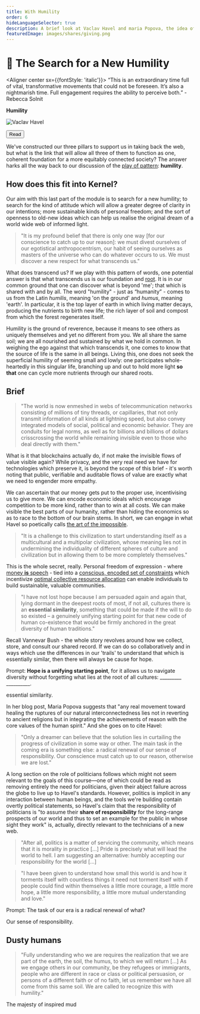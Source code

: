 ```yaml
---
title: With Humility
order: 6
hideLanguageSelector: true
description: A brief look at Vaclav Havel and maria Popova, the idea of politics as morality in practice, and how we all might inculcate a new humility in our increasingly global culture.
featuredImage: images/shares/giving.png
---
```


# 🔎 The Search for a New Humility

<Aligner center sx={{fontStyle: 'italic'}}>
“This is an extraordinary time full of vital, transformative movements that could not be foreseen. It’s also a nightmarish time. Full engagement requires the ability to perceive both.” - Rebecca Solnit
</Aligner>

<InfoBlock>

<Box>

**Humility**

![Vaclav Havel](/images/mod3-img/havel_artoftheimpossible.webp)

<Aligner center>
<Button to="https://www.brainpickings.org/2017/09/18/vaclav-havel-harvard-commencement/">
    Read
</Button>
</Aligner>

</Box>

</InfoBlock>

We've constructed our three pillars to support us in taking back the web, but what is the link that will allow all three of them to function as one, coherent foundation for a more equitably connected society? The answer harks all the way back to our discussion of the [play of pattern](/learn/module-0/play-of-pattern): **humility**.

## How does this fit into Kernel?

Our aim with this last part of the module is to search for a new humility; to search for the kind of attitude which will allow a greater degree of clarity in our intentions; more sustainable kinds of personal freedom; and the sort of openness to old-new ideas which can help us realise the original dream of a world wide web of informed light.

> "It is my profound belief that there is only one way [for our conscience to catch up to our reason]: we must divest ourselves of our egotistical anthropocentrism, our habit of seeing ourselves as masters of the universe who can do whatever occurs to us. We must discover a new respect for what transcends us."

What does transcend us? If we play with this pattern of words, one potential answer is that what transcends us is our foundation and [root](/learn/module-1/meaning/#further-references). It is in our common ground that one can discover what is beyond 'me'; that which is shared with and by all. The word "humility" - just as “humanity” - comes to us from the Latin _humilis_, meaning 'on the ground' and _humus_, meaning 'earth'. In particular, it is the top layer of earth in which living matter decays, producing the nutrients to birth new life; the rich layer of soil and compost from which the forest regenerates itself.

Humility is the ground of reverence, because it means to see others as uniquely themselves and yet no different from you. We all share the same soil; we are all nourished and sustained by what we hold in common. In weighing the ego against that which transcends it, one comes to know that the source of life is the same in all beings. Living this, one does not seek the superficial humility of seeming small and lowly: one participates whole-heartedly in this singular life, branching up and out to hold more light **so that** one can cycle more nutrients through our shared roots.

## Brief

> "The world is now enmeshed in webs of telecommunication networks consisting of millions of 
tiny threads, or capillaries, that not only transmit information of all kinds at lightning speed, 
but also convey integrated models of social, political and economic behavior. They are conduits 
for legal norms, as well as for billions and billions of dollars crisscrossing the world while 
remaining invisible even to those who deal directly with them."

What is it that blockchains actually do, if not make the invisible flows of value visible again? 
While privacy, and the very real need we have for technologies which preserve it, is beyond the 
scope of this brief - it's worth noting that public, verifiable and auditable flows of value are 
exactly what we need to engender more empathy. 

We can ascertain that our money gets put to the proper use, incentivising us to give more. We can encode economic ideals which encourage competition to be more kind, rather than to win at all costs. We can make visible the best parts of our humanity, rather than hiding the economics so as to race to the bottom of our brain stems. In short, we can engage in what Havel so poetically calls [the art of the impossible](https://andreass.gitlab.io/ImpossibleThought.html).

> "It is a challenge to this civilization to start understanding itself as a multi­cultural and a 
multi­polar civilization, whose meaning lies not in undermining the individuality of different 
spheres of culture and civilization but in allowing them to be more completely themselves."

This is the whole secret, really. Personal freedom of expression - where [money **is** speech](/learn/module-2/money-speech) - tied into a [conscious, encoded set of constraints](/learn/module-3/freedom) which incentivize [optimal collective resource allocation](/learn/module-4/liberal-radical/#capitalizing) can enable individuals to build sustainable, valuable communities.

> "I have not lost hope because I am persuaded again and again that, lying dormant in the deepest 
roots of most, if not all, cultures there is an **essential similarity**, something that could be 
made­ if the will to do so existed –­ a genuinely unifying starting point for that new code of 
human co­-existence that would be firmly anchored in the great diversity of human traditions."

Recall Vannevar Bush - the whole story revolves around how we collect, store, and consult our 
shared record. If we can do so collaboratively and in ways which use the differences in our 
'trails' to understand that which is essentially similar, then there will always be cause for hope.

<Flash>

<Card>

Prompt: **Hope is a unifying starting point**, for it allows us to navigate diversity without forgetting what lies at the root of all cultures: \_\_\_\_\_\_\_\_\_ \_\_\_\_\_\_\_\_\_\_.

essential similarity.

</Card>

</Flash>

In her blog post, Maria Popova suggests that "any real movement toward healing the ruptures of our natural interconnectedness lies not in reverting to ancient religions but in integrating the achievements of reason with the core values of the human spirit." And she goes on to cite Havel:

> "Only a dreamer can believe that the solution lies in curtailing the progress of civilization 
in some way or other. The main task in the coming era is something else: a radical renewal of 
our sense of responsibility. Our conscience must catch up to our reason, otherwise we are lost."

A long section on the role of politicians follows which might not seem relevant to the goals of this course—one of which could be read as removing entirely the need for politicians, given their abject failure across the globe to live up to Havel's standards. However, politics is implicit in any interaction between human beings, and the tools we're building contain overtly political statements, so Havel's claim that the responsibility of politicians is "to assume their **share of responsibility** for the long-­range prospects of our world and thus to set an example for the public in whose sight they work" is, actually, directly relevant to the technicians of a new web.

> "After all, politics is a matter of servicing the community, which means that it is morality 
in practice [...] Pride is precisely what will lead the world to hell. I am suggesting an 
alternative: humbly accepting our responsibility for the world [...]

> "I have been given to understand how small this world is and how it torments itself with 
countless things it need not torment itself with if people could find within themselves a little 
more courage, a little more hope, a little more responsibility, a little more mutual 
understanding and love."

<Flash>

<Card>

Prompt: The task of our era is a radical renewal of what?

Our sense of responsibility.

</Card>

</Flash>

## Dusty humans

> "Fully understanding who we are requires the realization that we are part of the earth, the soil, the humus, to which we will return [...] As we engage others in our community, be they refugees or immigrants, people who are different in race or class or political persuasion, or persons of a different faith or of no faith, let us remember we have all come from this same soil. We are called to recognize this with humility."

<List>

<Link to="https://www.gvsu.edu/cms4/asset/843249C9-B1E5-BD47-A25EDBC68363B726/grandrapidspress_2017-sep_14_from_the_earth_-_humus_humanity_humility.pdf" >

The majesty of inspired mud 

</Link>

</List>
